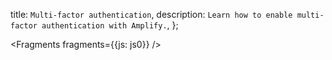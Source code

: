   title: `Multi-factor authentication`,
  description: `Learn how to enable multi-factor authentication with Amplify.`,
};


<Fragments fragments={{js: js0}} />